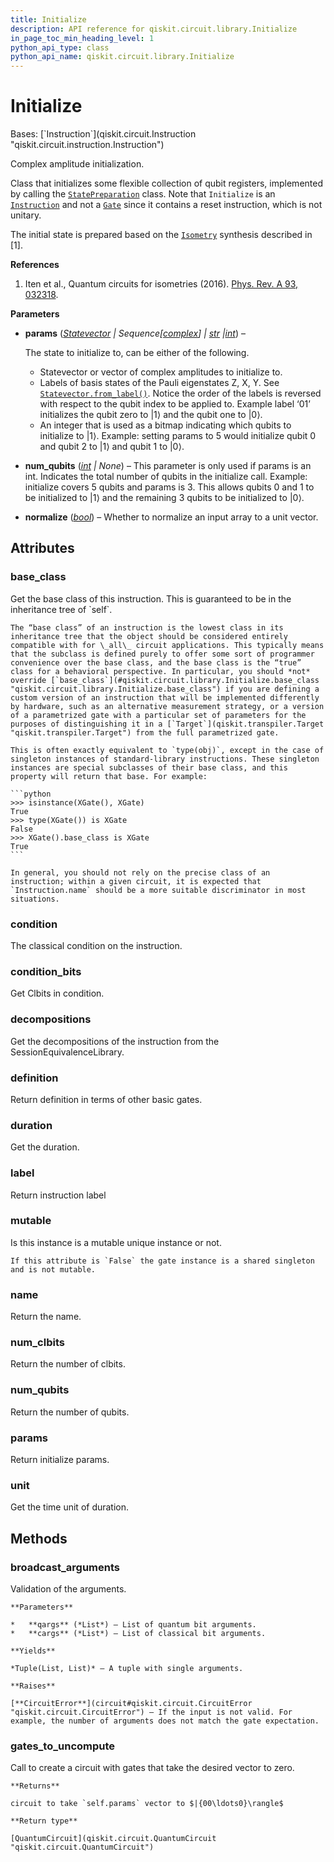 ```yaml
---
title: Initialize
description: API reference for qiskit.circuit.library.Initialize
in_page_toc_min_heading_level: 1
python_api_type: class
python_api_name: qiskit.circuit.library.Initialize
---
```


# Initialize

<Class id="qiskit.circuit.library.Initialize" isDedicatedPage={true} github="https://github.com/Qiskit/qiskit/tree/main/qiskit/circuit/library/data_preparation/initializer.py#L33-L107" signature="qiskit.circuit.library.Initialize(params, num_qubits=None, normalize=False)" modifiers="class">
  Bases: [`Instruction`](qiskit.circuit.Instruction "qiskit.circuit.instruction.Instruction")

  Complex amplitude initialization.

  Class that initializes some flexible collection of qubit registers, implemented by calling the [`StatePreparation`](qiskit.circuit.library.StatePreparation "qiskit.circuit.library.StatePreparation") class. Note that `Initialize` is an [`Instruction`](qiskit.circuit.Instruction "qiskit.circuit.Instruction") and not a [`Gate`](qiskit.circuit.Gate "qiskit.circuit.Gate") since it contains a reset instruction, which is not unitary.

  The initial state is prepared based on the [`Isometry`](qiskit.circuit.library.Isometry "qiskit.circuit.library.Isometry") synthesis described in \[1].

  **References**

  1.  Iten et al., Quantum circuits for isometries (2016). [Phys. Rev. A 93, 032318](https://journals.aps.org/pra/abstract/10.1103/PhysRevA.93.032318).

  **Parameters**

  *   **params** ([*Statevector*](qiskit.quantum_info.Statevector "qiskit.quantum_info.Statevector") *| Sequence\[*[*complex*](https://docs.python.org/3/library/functions.html#complex "(in Python v3.12)")*] |* [*str*](https://docs.python.org/3/library/stdtypes.html#str "(in Python v3.12)")  *|*[*int*](https://docs.python.org/3/library/functions.html#int "(in Python v3.12)")) –

      The state to initialize to, can be either of the following.

      *   Statevector or vector of complex amplitudes to initialize to.
      *   Labels of basis states of the Pauli eigenstates Z, X, Y. See [`Statevector.from_label()`](qiskit.quantum_info.Statevector#from_label "qiskit.quantum_info.Statevector.from_label"). Notice the order of the labels is reversed with respect to the qubit index to be applied to. Example label ‘01’ initializes the qubit zero to $|1\rangle$ and the qubit one to $|0\rangle$.
      *   An integer that is used as a bitmap indicating which qubits to initialize to $|1\rangle$. Example: setting params to 5 would initialize qubit 0 and qubit 2 to $|1\rangle$ and qubit 1 to $|0\rangle$.

  *   **num\_qubits** ([*int*](https://docs.python.org/3/library/functions.html#int "(in Python v3.12)") *| None*) – This parameter is only used if params is an int. Indicates the total number of qubits in the initialize call. Example: initialize covers 5 qubits and params is 3. This allows qubits 0 and 1 to be initialized to $|1\rangle$ and the remaining 3 qubits to be initialized to $|0\rangle$.

  *   **normalize** ([*bool*](https://docs.python.org/3/library/functions.html#bool "(in Python v3.12)")) – Whether to normalize an input array to a unit vector.

  ## Attributes

  ### base\_class

  <Attribute id="qiskit.circuit.library.Initialize.base_class">
    Get the base class of this instruction. This is guaranteed to be in the inheritance tree of `self`.

    The “base class” of an instruction is the lowest class in its inheritance tree that the object should be considered entirely compatible with for \_all\_ circuit applications. This typically means that the subclass is defined purely to offer some sort of programmer convenience over the base class, and the base class is the “true” class for a behavioral perspective. In particular, you should *not* override [`base_class`](#qiskit.circuit.library.Initialize.base_class "qiskit.circuit.library.Initialize.base_class") if you are defining a custom version of an instruction that will be implemented differently by hardware, such as an alternative measurement strategy, or a version of a parametrized gate with a particular set of parameters for the purposes of distinguishing it in a [`Target`](qiskit.transpiler.Target "qiskit.transpiler.Target") from the full parametrized gate.

    This is often exactly equivalent to `type(obj)`, except in the case of singleton instances of standard-library instructions. These singleton instances are special subclasses of their base class, and this property will return that base. For example:

    ```python
    >>> isinstance(XGate(), XGate)
    True
    >>> type(XGate()) is XGate
    False
    >>> XGate().base_class is XGate
    True
    ```

    In general, you should not rely on the precise class of an instruction; within a given circuit, it is expected that `Instruction.name` should be a more suitable discriminator in most situations.
  </Attribute>

  ### condition

  <Attribute id="qiskit.circuit.library.Initialize.condition">
    The classical condition on the instruction.
  </Attribute>

  ### condition\_bits

  <Attribute id="qiskit.circuit.library.Initialize.condition_bits">
    Get Clbits in condition.
  </Attribute>

  ### decompositions

  <Attribute id="qiskit.circuit.library.Initialize.decompositions">
    Get the decompositions of the instruction from the SessionEquivalenceLibrary.
  </Attribute>

  ### definition

  <Attribute id="qiskit.circuit.library.Initialize.definition">
    Return definition in terms of other basic gates.
  </Attribute>

  ### duration

  <Attribute id="qiskit.circuit.library.Initialize.duration">
    Get the duration.
  </Attribute>

  ### label

  <Attribute id="qiskit.circuit.library.Initialize.label">
    Return instruction label
  </Attribute>

  ### mutable

  <Attribute id="qiskit.circuit.library.Initialize.mutable">
    Is this instance is a mutable unique instance or not.

    If this attribute is `False` the gate instance is a shared singleton and is not mutable.
  </Attribute>

  ### name

  <Attribute id="qiskit.circuit.library.Initialize.name">
    Return the name.
  </Attribute>

  ### num\_clbits

  <Attribute id="qiskit.circuit.library.Initialize.num_clbits">
    Return the number of clbits.
  </Attribute>

  ### num\_qubits

  <Attribute id="qiskit.circuit.library.Initialize.num_qubits">
    Return the number of qubits.
  </Attribute>

  ### params

  <Attribute id="qiskit.circuit.library.Initialize.params">
    Return initialize params.
  </Attribute>

  ### unit

  <Attribute id="qiskit.circuit.library.Initialize.unit">
    Get the time unit of duration.
  </Attribute>

  ## Methods

  ### broadcast\_arguments

  <Function id="qiskit.circuit.library.Initialize.broadcast_arguments" github="https://github.com/Qiskit/qiskit/tree/main/qiskit/circuit/library/data_preparation/initializer.py#L106-L107" signature="broadcast_arguments(qargs, cargs)">
    Validation of the arguments.

    **Parameters**

    *   **qargs** (*List*) – List of quantum bit arguments.
    *   **cargs** (*List*) – List of classical bit arguments.

    **Yields**

    *Tuple(List, List)* – A tuple with single arguments.

    **Raises**

    [**CircuitError**](circuit#qiskit.circuit.CircuitError "qiskit.circuit.CircuitError") – If the input is not valid. For example, the number of arguments does not match the gate expectation.
  </Function>

  ### gates\_to\_uncompute

  <Function id="qiskit.circuit.library.Initialize.gates_to_uncompute" github="https://github.com/Qiskit/qiskit/tree/main/qiskit/circuit/library/data_preparation/initializer.py#L86-L94" signature="gates_to_uncompute()">
    Call to create a circuit with gates that take the desired vector to zero.

    **Returns**

    circuit to take `self.params` vector to $|{00\ldots0}\rangle$

    **Return type**

    [QuantumCircuit](qiskit.circuit.QuantumCircuit "qiskit.circuit.QuantumCircuit")
  </Function>
</Class>

